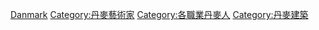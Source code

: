 {{Commonscat|Architects from Denmark}}

[[Category:各國建築師|Danmark]]
[[Category:丹麥藝術家|Category:丹麥藝術家]]
[[Category:各職業丹麥人|Category:各職業丹麥人]]
[[Category:丹麥建築|Category:丹麥建築]]